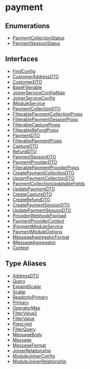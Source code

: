 
# payment

## Enumerations

- [PaymentCollectionStatus](../payment/enums/payment.PaymentCollectionStatus.mdx)
- [PaymentSessionStatus](../payment/enums/payment.PaymentSessionStatus.mdx)

## Interfaces

- [FindConfig](../payment/interfaces/payment.FindConfig.mdx)
- [CustomerAddressDTO](../payment/interfaces/payment.CustomerAddressDTO.mdx)
- [CustomerDTO](../payment/interfaces/payment.CustomerDTO.mdx)
- [BaseFilterable](../payment/interfaces/payment.BaseFilterable.mdx)
- [JoinerServiceConfigAlias](../payment/interfaces/payment.JoinerServiceConfigAlias.mdx)
- [JoinerServiceConfig](../payment/interfaces/payment.JoinerServiceConfig.mdx)
- [IModuleService](../payment/interfaces/payment.IModuleService.mdx)
- [PaymentCollectionDTO](../payment/interfaces/payment.PaymentCollectionDTO.mdx)
- [FilterablePaymentCollectionProps](../payment/interfaces/payment.FilterablePaymentCollectionProps.mdx)
- [FilterablePaymentSessionProps](../payment/interfaces/payment.FilterablePaymentSessionProps.mdx)
- [FilterableCaptureProps](../payment/interfaces/payment.FilterableCaptureProps.mdx)
- [FilterableRefundProps](../payment/interfaces/payment.FilterableRefundProps.mdx)
- [PaymentDTO](../payment/interfaces/payment.PaymentDTO.mdx)
- [FilterablePaymentProps](../payment/interfaces/payment.FilterablePaymentProps.mdx)
- [CaptureDTO](../payment/interfaces/payment.CaptureDTO.mdx)
- [RefundDTO](../payment/interfaces/payment.RefundDTO.mdx)
- [PaymentSessionDTO](../payment/interfaces/payment.PaymentSessionDTO.mdx)
- [PaymentProviderDTO](../payment/interfaces/payment.PaymentProviderDTO.mdx)
- [FilterablePaymentProviderProps](../payment/interfaces/payment.FilterablePaymentProviderProps.mdx)
- [CreatePaymentCollectionDTO](../payment/interfaces/payment.CreatePaymentCollectionDTO.mdx)
- [UpsertPaymentCollectionDTO](../payment/interfaces/payment.UpsertPaymentCollectionDTO.mdx)
- [PaymentCollectionUpdatableFields](../payment/interfaces/payment.PaymentCollectionUpdatableFields.mdx)
- [UpdatePaymentDTO](../payment/interfaces/payment.UpdatePaymentDTO.mdx)
- [CreateCaptureDTO](../payment/interfaces/payment.CreateCaptureDTO.mdx)
- [CreateRefundDTO](../payment/interfaces/payment.CreateRefundDTO.mdx)
- [CreatePaymentSessionDTO](../payment/interfaces/payment.CreatePaymentSessionDTO.mdx)
- [UpdatePaymentSessionDTO](../payment/interfaces/payment.UpdatePaymentSessionDTO.mdx)
- [ProviderWebhookPayload](../payment/interfaces/payment.ProviderWebhookPayload.mdx)
- [PaymentProviderContext](../payment/interfaces/payment.PaymentProviderContext.mdx)
- [IPaymentModuleService](../payment/interfaces/payment.IPaymentModuleService.mdx)
- [PaymentModuleOptions](../payment/interfaces/payment.PaymentModuleOptions.mdx)
- [MessageAggregatorFormat](../payment/interfaces/payment.MessageAggregatorFormat.mdx)
- [IMessageAggregator](../payment/interfaces/payment.IMessageAggregator.mdx)
- [Context](../payment/interfaces/payment.Context.mdx)

## Type Aliases

- [AddressDTO](../payment/types/payment.AddressDTO.mdx)
- [Query](../payment/types/payment.Query.mdx)
- [ExpandScalar](../payment/types/payment.ExpandScalar.mdx)
- [Scalar](../payment/types/payment.Scalar.mdx)
- [ReadonlyPrimary](../payment/types/payment.ReadonlyPrimary.mdx)
- [Primary](../payment/types/payment.Primary.mdx)
- [OperatorMap](../payment/types/payment.OperatorMap.mdx)
- [FilterValue2](../payment/types/payment.FilterValue2.mdx)
- [FilterValue](../payment/types/payment.FilterValue.mdx)
- [PrevLimit](../payment/types/payment.PrevLimit.mdx)
- [FilterQuery](../payment/types/payment.FilterQuery.mdx)
- [MessageBody](../payment/types/payment.MessageBody.mdx)
- [Message](../payment/types/payment.Message.mdx)
- [MessageFormat](../payment/types/payment.MessageFormat.mdx)
- [JoinerRelationship](../payment/types/payment.JoinerRelationship.mdx)
- [ModuleJoinerConfig](../payment/types/payment.ModuleJoinerConfig.mdx)
- [ModuleJoinerRelationship](../payment/types/payment.ModuleJoinerRelationship.mdx)
